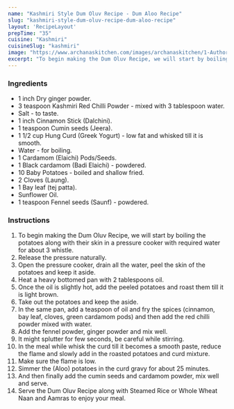 ---
name: "Kashmiri Style Dum Oluv Recipe - Dum Aloo Recipe"
slug: "kashmiri-style-dum-oluv-recipe-dum-aloo-recipe"
layout: 'RecipeLayout'
prepTime: "35"
cuisine: "Kashmiri"
cuisineSlug: "kashmiri"
image: "https://www.archanaskitchen.com/images/archanaskitchen/1-Author/sibyl_sunitha/Kashmiri_Style_Dum_Oluv_Recipe_Whole_Spicy_Baby_Potatoes_Recipes.jpg"
excerpt: "To begin making the Dum Oluv Recipe, we will start by boiling the potatoes along with their skin in a pressure cooker with required water for about 3 whistle"
---

### Ingredients

- 1 inch Dry ginger powder.
- 3 teaspoon Kashmiri Red Chilli Powder - mixed with 3 tablespoon water.
- Salt - to taste.
- 1 inch Cinnamon Stick (Dalchini).
- 1 teaspoon Cumin seeds (Jeera).
- 1 1/2 cup Hung Curd (Greek Yogurt) - low fat and whisked till it is smooth.
- Water - for boiling.
- 1 Cardamom (Elaichi) Pods/Seeds.
- 1 Black cardamom (Badi Elaichi) - powdered.
- 10 Baby Potatoes - boiled and shallow fried.
- 2 Cloves (Laung).
- 1 Bay leaf (tej patta).
- Sunflower Oil.
- 1 teaspoon Fennel seeds (Saunf) - powdered.

### Instructions

1. To begin making the Dum Oluv Recipe, we will start by boiling the potatoes along with their skin in a pressure cooker with required water for about 3 whistle.
1. Release the pressure naturally.
1. Open the pressure cooker, drain all the water, peel the skin of the potatoes and keep it aside.
1. Heat a heavy bottomed pan with 2 tablespoons oil.
1. Once the oil is slightly hot, add the peeled potatoes and roast them till it is light brown.
1. Take out the potatoes and keep the aside.
1. In the same pan, add a teaspoon of oil and fry the spices (cinnamon, bay leaf, cloves, green cardamom pods) and then add the red chilli powder mixed with water.
1. Add the fennel powder, ginger powder and mix well.
1. It might splutter for few seconds, be careful while stirring.
1. In the meal while whisk the curd till it becomes a smooth paste, reduce the flame and slowly add in the roasted potatoes and curd mixture.
1. Make sure the flame is low.
1. Simmer the (Aloo) potatoes in the curd gravy for about 25 minutes.
1. And then finally add the cumin seeds and cardamom powder, mix well and serve.
1. Serve the Dum Oluv Recipe along with Steamed Rice or Whole Wheat Naan and Aamras to enjoy your meal.
